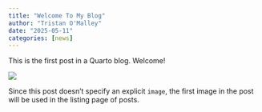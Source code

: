 ```yaml
---
title: "Welcome To My Blog"
author: "Tristan O'Malley"
date: "2025-05-11"
categories: [news]
---
```


This is the first post in a Quarto blog. Welcome!

![](thumbnail.jpg)

Since this post doesn't specify an explicit `image`, the first image in the post will be used in the listing page of posts.
